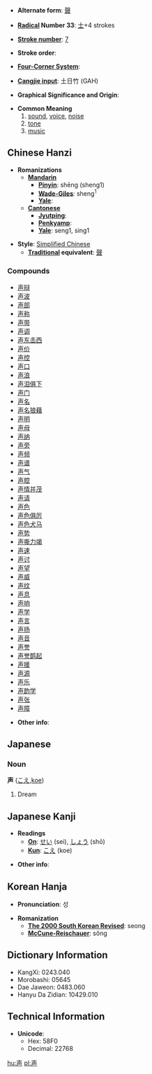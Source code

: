 * '''Alternate form''': [[聲]]

* '''[[Wiktionary:Chinese radical index| Radical]] Number 33''': [[Wiktionary:Chinese radical index 士|士]]+4 strokes

* '''[[Wiktionary:Chinese total strokes index|Stroke number]]''': [[Wiktionary:Chinese total strokes index 7|7]]

* '''Stroke order''': 

* '''[[Wiktionary:Chinese four corner index|Four-Corner System]]''': 

* '''[[Wiktionary:Chinese Cangjie index|Cangjie input]]''': 土日竹 (GAH)

* '''Graphical Significance and Origin''': 

* '''Common Meaning'''
*#[[sound]], [[voice]], [[noise]]
*# [[tone]]
*# [[music]]

== Chinese Hanzi ==

* '''Romanizations'''
** '''[[Mandarin]]'''
*** '''[[Pinyin]]''': shēng (sheng1)
*** '''[[Wade-Giles]]''': sheng<sup>1</sup>
*** '''[[Yale]]''': 
** '''[[Cantonese]]'''
*** '''[[Jyutping]]''':
*** '''[[Penkyamp]]''': 
*** '''[[Yale]]''': seng1, sing1

* '''Style''': [[Simplified Chinese]] 
** '''[[Traditional Chinese|Traditional]] equivalent''': [[聲]]

===Compounds===
*[[声辩]]
*[[声波]]
*[[声部]]
*[[声称]]
*[[声带]]
*[[声调]]
*[[声东击西]]
*[[声价]]
*[[声控]]
*[[声口]]
*[[声浪]]
*[[声泪俱下]]
*[[声门]]
*[[声名]]
*[[声名狼藉]]
*[[声明]]
*[[声母]]
*[[声纳]]
*[[声旁]]
*[[声频]]
*[[声谱]]
*[[声气]]
*[[声腔]]
*[[声情并茂]]
*[[声请]]
*[[声色]]
*[[声色俱厉]]
*[[声色犬马]]
*[[声势]]
*[[声嘶力竭]]
*[[声速]]
*[[声讨]]
*[[声望]]
*[[声威]]
*[[声纹]]
*[[声息]]
*[[声响]]
*[[声学]]
*[[声言]]
*[[声扬]]
*[[声音]]
*[[声誉]]
*[[声誉鹊起]]
*[[声援]]
*[[声源]]
*[[声乐]]
*[[声韵学]]
*[[声张]]
*[[声障]]

* '''Other info''': 

== Japanese ==

===Noun===
'''声''' ([[こえ]],[[koe]])
# Dream

== Japanese Kanji ==

* '''Readings'''
** '''[[On]]''': [[せい]] (sei), [[しょう]] (shō)
** '''[[Kun]]''': [[こえ]] (koe)

* '''Other info''':  

== Korean Hanja ==

* '''Pronunciation''': 성

* '''Romanization'''
** '''[[The 2000 South Korean Revised Romanization|The 2000 South Korean Revised]]''': seong
** '''[[McCune-Reischauer]]''': sŏng

== Dictionary Information ==

* KangXi: 0243.040
* Morobashi: 05645
* Dae Jaweon: 0483.060
* Hanyu Da Zidian: 10429.010

== Technical Information ==

* '''Unicode''':
** Hex: 58F0
** Decimal: 22768

[[hu:声]]
[[pl:声]]